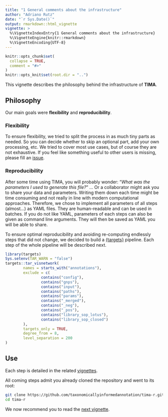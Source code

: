 ```yaml
---
title: "1 General comments about the infrastructure"
author: "Adriano Rutz"
date: "`r Sys.Date()`"
output: rmarkdown::html_vignette
vignette: >
  %\VignetteIndexEntry{1 General comments about the infrastructure}
  %\VignetteEngine{knitr::rmarkdown}
  %\VignetteEncoding{UTF-8}
---
```


```r
knitr::opts_chunk$set(
  collapse = TRUE,
  comment = "#>"
)
knitr::opts_knit$set(root.dir = "..")
```

This vignette describes the philosophy behind the infrastructure of **TIMA**.

## Philosophy

Our main goals were **flexibility** and **reproducibility**.

### Flexibility

To ensure flexibility, we tried to split the process in as much tiny parts as needed.
So you can decide whether to skip an optional part, add your own processing, etc.
We tried to cover most use cases, but of course they are not exhaustive.
If you feel like something useful to other users is missing, please fill an [issue](https://github.com/taxonomicallyinformedannotation/tima-r/issues).

### Reproducibility

After some time using TIMA, you will probably wonder:
"*What was the parameters I used to generate this file?*" ...
Or a collaborator might ask you to share your data and parameters.
Writing them down each time might be time consuming and not really in line with modern computational approaches.
Therefore, we chose to implement all parameters of all steps (almost...) as YAML files.
They are human-readable and can be used in batches.
If you do not like YAML, parameters of each steps can also be given as command line arguments.
They will then be saved as YAML you will be able to share.

To ensure optimal reproducibility and avoiding re-computing endlessly steps that did not change, we decided to build a [{targets}](https://books.ropensci.org/targets/) pipeline.
Each step of the whole pipeline will be described next.


```r
library(targets)
Sys.setenv(TAR_WARN = "false")
targets::tar_visnetwork(
        names = starts_with("annotations"),
        exclude = c(
                contains("config"),
                contains("gnps"),
                contains("input"),
                contains("paths"),
                contains("params"),
                contains("_merged"),
                contains("_neg"),
                contains("_pos"),
                contains("library_sop_lotus"),
                contains("library_sop_closed")
        ),
        targets_only = TRUE,
        degree_from = 8,
        level_separation = 200
)
```

## Use

Each step is detailed in the related [vignettes](https://taxonomicallyinformedannotation.github.io/tima-r/articles).

All coming steps admit you already cloned the repository and went to its root:

```bash
git clone https://github.com/taxonomicallyinformedannotation/tima-r.git
cd tima-r
```

We now recommend you to read the [next vignette](https://taxonomicallyinformedannotation.github.io/tima-r/articles/II-inputs.html).
